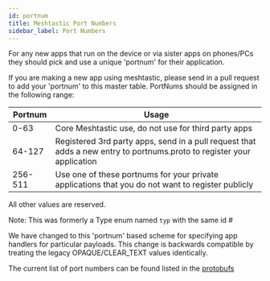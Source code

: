 ```yaml
---
id: portnum
title: Meshtastic Port Numbers
sidebar_label: Port Numbers
---
```


For any new apps that run on the device or via sister apps on phones/PCs they should pick and use a unique 'portnum' for their application.

If you are making a new app using meshtastic, please send in a pull request to add your 'portnum' to this master table. PortNums should be assigned in the following range:

| Portnum | Usage                                                                                                                  |
| ------- | ---------------------------------------------------------------------------------------------------------------------- |
| 0-63    | Core Meshtastic use, do not use for third party apps                                                                   |
| 64-127  | Registered 3rd party apps, send in a pull request that adds a new entry to portnums.proto to register your application |
| 256-511 | Use one of these portnums for your private applications that you do not want to register publicly                      |

All other values are reserved.

Note: This was formerly a Type enum named `typ` with the same id #

We have changed to this 'portnum' based scheme for specifying app handlers for particular payloads. This change is backwards compatible by treating the legacy OPAQUE/CLEAR_TEXT values identically.

The current list of port numbers can be found listed in the [protobufs](/docs/developers/protobufs/api#portnumsproto)
